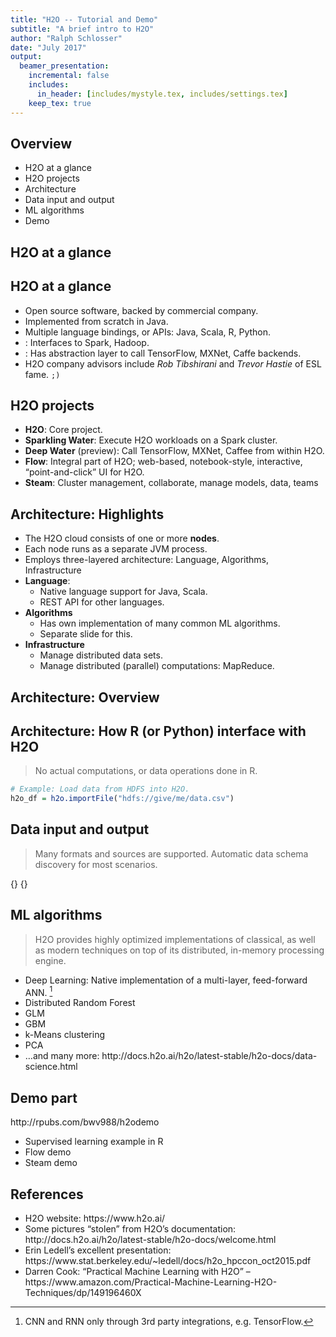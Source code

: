```yaml
---
title: "H2O -- Tutorial and Demo"
subtitle: "A brief intro to H2O"
author: "Ralph Schlosser"
date: "July 2017"
output:
  beamer_presentation:
    incremental: false
    includes:
      in_header: [includes/mystyle.tex, includes/settings.tex]
    keep_tex: true
---
```


## Overview

- H2O at a glance
- H2O projects
- Architecture
- Data input and output
- ML algorithms
- Demo

## H2O at a glance
\begin{exampleblock}{}
      {\large ``H2O is an open source, in-memory, distributed, fast, and scalable machine learning and predictive analytics platform that   allows you to build machine learning models on big data and provides easy productionalization of those models in an enterprise environment.''}
  \vskip5mm
  \hspace*\fill{\small--- H2O.ai documentation}
\end{exampleblock}

  
## H2O at a glance

- Open source software, backed by commercial company.
- Implemented from scratch in Java.
- Multiple language bindings, or APIs: Java, Scala, R, Python.
- \HIGHLIGHT{Big data}: Interfaces to Spark, Hadoop.
- \orange{Deep Learning}: Has abstraction layer to call TensorFlow, MXNet, Caffe backends.
- H2O company advisors include *Rob Tibshirani* and *Trevor Hastie* of ESL fame. `;)`

## H2O projects

- **H2O**: Core project.
- **Sparkling Water**: Execute H2O workloads on a Spark cluster.
- **Deep Water** (preview): Call TensorFlow, MXNet, Caffee from within H2O.
- **Flow**: Integral part of H2O; web-based, notebook-style, interactive, "point-and-click" UI for H2O.
- **Steam**: Cluster management, collaborate, manage models, data, teams

## Architecture: Highlights

- The H2O cloud consists of one or more **nodes**.
- Each node runs as a separate JVM process.
- Employs three-layered architecture: Language, Algorithms, Infrastructure
- **Language**:
    - Native language support for Java, Scala. 
    - REST API for other languages.
- **Algorithms**
    - Has own implementation of many common ML algorithms.
    - Separate slide for this.
- **Infrastructure**
    - Manage distributed data sets.
    - Manage distributed (parallel) computations: MapReduce.

## Architecture: Overview

\begin{figure}
  \includegraphics[scale=0.4]{images/h2o_stack.png}
  \caption*{\tiny H2O components}
\end{figure}

## Architecture: How R (or Python) interface with H2O
> No actual computations, or data operations done in R.

```r
# Example: Load data from HDFS into H2O.
h2o_df = h2o.importFile("hdfs://give/me/data.csv")
```

\begincols
  \begincol{.48\textwidth}
     \includegraphics[scale=0.2]{images/r_hdfs_read_step2.png}
  \endcol
  \begincol{.48\textwidth}
     \includegraphics[scale=0.2]{images/r_hdfs_read_step3.png}
  \endcol
\endcols

## Data input and output
> Many formats and sources are supported. Automatic data schema discovery for most scenarios.

\begincols[T]
  \begincol{.48\textwidth}
  {\Large \orange{Formats}}
  \begin{itemize}
    \item CSV 
    \item ORC -- Optimized Row Columnar, new in Hadoop \& Hive
    \item SVMLight -- Sparse data format
    \item ARFF -- Attribute Relation File Format, from Weka
    \item XLS, XLSX
    \item Avro
    \item Parquet
  \end{itemize}
  \endcol
  \begincol{.48\textwidth}
  {\Large \orange{Sources}}
  \begin{itemize}
    \item Local files
    \item Remote files
    \item HDFS
    \item S3
    \item Alluxio
    \item JDBC
  \end{itemize}
  \endcol
\endcols

## ML algorithms

> H2O provides highly optimized \orange{from-scratch} implementations of classical, as well as modern techniques on top of its distributed, in-memory processing engine. 

- Deep Learning: Native implementation of a multi-layer, feed-forward ANN. [^1]
- Distributed Random Forest
- GLM
- GBM
- k-Means clustering
- PCA
- ...and many more: http://docs.h2o.ai/h2o/latest-stable/h2o-docs/data-science.html

[^1]: CNN and RNN only through 3rd party integrations, e.g. TensorFlow.

## Demo part

http://rpubs.com/bwv988/h2odemo

- Supervised learning example in R
- Flow demo
- Steam demo 


## References

- H2O website: https://www.h2o.ai/ 
- Some pictures "stolen" from H2O's documentation: http://docs.h2o.ai/h2o/latest-stable/h2o-docs/welcome.html
- Erin Ledell's excellent presentation: https://www.stat.berkeley.edu/~ledell/docs/h2o_hpccon_oct2015.pdf
- Darren Cook: "Practical Machine Learning with H2O" -- https://www.amazon.com/Practical-Machine-Learning-H2O-Techniques/dp/149196460X